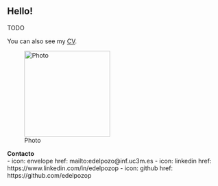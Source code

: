 ::: {.row}
::: {.col-md-8}

# Hello!

::: {.justify}
TODO

You can also see my [CV](RESUME.html).
:::

:::

::: {.col-md-4 .text-center}

![Photo](image.png){.img-fluid .rounded-circle width="200px"}

**Contacto**  
- icon: envelope
  href: mailto:edelpozo@inf.uc3m.es
- icon: linkedin
  href: https://www.linkedin.com/in/edelpozop
- icon: github 
  href: https://github.com/edelpozop
:::
:::







